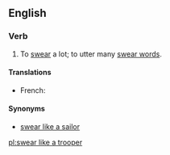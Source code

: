 ==English==

===Verb===
{{head|en|verb}}

# {{lb|en|simile}} To [[swear]] a lot; to utter many [[swear word]]s.

====Translations====
{{trans-top}}
* French: {{t|fr|jurer comme un charretier}}
{{trans-mid}}
{{trans-bottom}}

====Synonyms====
* [[swear like a sailor]]

[[pl:swear like a trooper]]